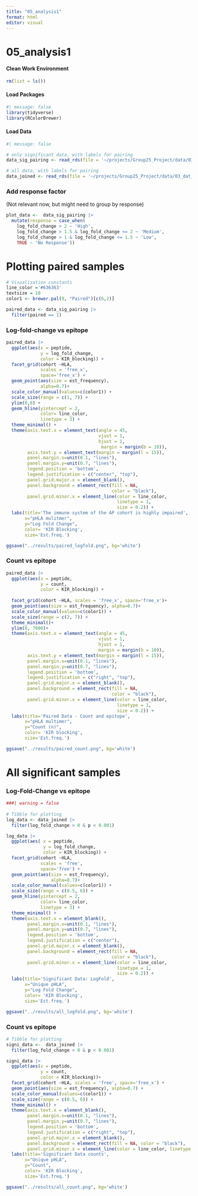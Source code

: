 ```yaml
---
title: "05_analysis1"
format: html
editor: visual
---
```


# 05_analysis1

#### Clean Work Environment

```r
rm(list = ls())
```

#### Load Packages

```r
#| message: false
library(tidyverse)
library(RColorBrewer)
```

#### Load Data

```r
#| message: false

# only significant data, with labels for pairing
data_sig_pairing <- read_rds(file = '~/projects/Group25_Project/data/03_dat_aug_sig_pairing.RDS')

# all data, with labels for pairing
data_joined <- read_rds(file = '~/projects/Group25_Project/data/03_dat_aug_joined.RDS')
```

### Add response factor

(Not relevant now, but might need to group by response)

```r
plot_data <-  data_sig_pairing |>
  mutate(response = case_when(
    log_fold_change > 2 ~ 'High',
    log_fold_change > 1.5 & log_fold_change <= 2 ~ 'Medium',
    log_fold_change > 1 & log_fold_change <= 1.5 ~ 'Low',
    TRUE ~ 'No Response'))
```

# Plotting paired samples

```r
# Visualisation constants
line_color ='#636363' 
textsize = 10 
color1 <- brewer.pal(9, "Paired")[c(6,2)]

paired_data <- data_sig_pairing |>
  filter(paired == 1)
```

### Log-fold-change vs epitope

```r

paired_data |>
  ggplot(aes(x = peptide, 
             y = log_fold_change, 
             color = KIR_blocking)) +
  facet_grid(cohort ~HLA, 
             scales = 'free_x', 
             space='free_x') + 
  geom_point(aes(size = est_frequency), 
             alpha=0.7)+
  scale_color_manual(values=c(color1)) +
  scale_size(range = c(1, 7)) +
  ylim(0,8) +
  geom_hline(yintercept = 2, 
             color= line_color,
             linetype = 3) +
  theme_minimal() +
  theme(axis.text.x = element_text(angle = 45,
                                   vjust = 1,
                                   hjust = 1,
                                    margin = margin(b = 10)),
        axis.text.y = element_text(margin = margin(l = 15)),
        panel.margin.x=unit(0.1, "lines"),
        panel.margin.y=unit(0.7, "lines"),
        legend.position = 'bottom',
        legend.justification = c("center", "top"),
        panel.grid.major.x = element_blank(),
        panel.background = element_rect(fill = NA, 
                                        color = "black"),
        panel.grid.minor.x = element_line(color = line_color, 
                                          linetype = 1, 
                                          size = 0.2)) +
  labs(title='The immune system of the AP cohort is highly impaired',
       x="pHLA mulitmer", 
       y="Log Fold Change", 
       color= 'KIR Blocking', 
       size='Est.freq.') 

ggsave("../results/paired_logfold.png", bg='white')
```

### Count vs epitope

```r
paired_data |>
  ggplot(aes(x = peptide, 
             y = count, 
             color = KIR_blocking)) +
  
  facet_grid(cohort ~HLA, scales = 'free_x', space='free_x')+ 
  geom_point(aes(size = est_frequency), alpha=0.7)+
  scale_color_manual(values=c(color1)) +
  scale_size(range = c(2, 7)) +
  theme_minimal()+
  ylim(0, 7000)+
  theme(axis.text.x = element_text(angle = 45, 
                                   vjust = 1, 
                                   hjust = 1,
                                   margin = margin(b = 10)),
        axis.text.y = element_text(margin = margin(l = 15)),
        panel.margin.x=unit(0.1, "lines"),
        panel.margin.y=unit(0.7, "lines"),
        legend.position = 'bottom',
        legend.justification = c("right", "top"),
        panel.grid.major.x = element_blank(),
        panel.background = element_rect(fill = NA, 
                                        color = "black"),
        panel.grid.minor.x = element_line(color = line_color, 
                                          linetype = 1, 
                                          size = 0.2)) +
  labs(title='Paired Data - Count and epitope', 
       x="pHLA multimer", 
       y="Count (n)", 
       color= 'KIR blocking', 
       size='Est.freq.') 

ggsave("../results/paired_count.png", bg='white')
```

# All significant samples

### Log-Fold-Change vs epitope

```r
###| warning = false
  
# Tibble for plotting
log_data <- data_joined |> 
  filter(log_fold_change > 0 & p < 0.001)

log_data |> 
  ggplot(aes( x = peptide, 
              y = log_fold_change, 
              color = KIR_blocking)) +
  facet_grid(cohort ~HLA, 
             scales = 'free', 
             space='free') + 
  geom_point(aes(size = est_frequency), 
                 alpha=0.7)+
  scale_color_manual(values=c(color1)) +
  scale_size(range = c(0.5, 6)) +
  geom_hline(yintercept = 2, 
             color= line_color,
             linetype = 3) +
  theme_minimal() +
  theme(axis.text.x = element_blank(),
        panel.margin.x=unit(0.1, "lines"),
        panel.margin.y=unit(0.7, "lines"),
        legend.position = 'bottom',
        legend.justification = c("center"),
        panel.grid.major.x = element_blank(),
        panel.background = element_rect(fill = NA, 
                                        color = "black"),
        panel.grid.minor.x = element_line(color = line_color, 
                                          linetype = 1, 
                                          size = 0.2)) + 
  labs(title='Significant Data: LogFold', 
       x="Unique pHLA", 
       y="Log Fold Change", 
       color= 'KIR Blocking', 
       size='Est.freq.') 

ggsave("../results/all_logfold.png", bg='white')
```

### Count vs epitope

```r
# Tibble for plotting
signi_data <-  data_joined |> 
  filter(log_fold_change > 0 & p < 0.001)

signi_data |>
  ggplot(aes(x = peptide, 
             y = count, 
             color = KIR_blocking))+
  facet_grid(cohort ~HLA, scales = 'free', space='free_x') + 
  geom_point(aes(size = est_frequency), alpha=0.7) +
  scale_color_manual(values=c(color1)) +
  scale_size(range = c(0.5, 6)) +
  theme_minimal() +
  theme(axis.text.x = element_blank(),
        panel.margin.x=unit(0.1, "lines"),
        panel.margin.y=unit(0.7, "lines"),
        legend.position = 'bottom',
        legend.justification = c("right", "top"),
        panel.grid.major.x = element_blank(),
        panel.background = element_rect(fill = NA, color = "black"),
        panel.grid.minor.x = element_line(color = line_color, linetype = 1, size = 0.2)) +
  labs(title='Significant Data counts', 
       x="Unique pHLA", 
       y="Count", 
       color= 'KIR Blocking', 
       size='Est.freq.') 

ggsave("../results/all_count.png", bg='white')
```
